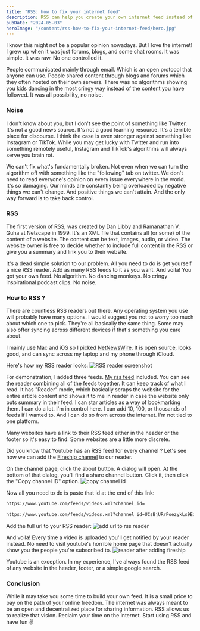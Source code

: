 ```yaml
---
title: "RSS: how to fix your internet feed"
description: RSS can help you create your own internet feed instead of depending on social media
pubDate: "2024-05-03"
heroImage: "/content/rss-how-to-fix-your-internet-feed/hero.jpg"
---
```


I know this might not be a popular opinion nowadays. But I love the internet! I grew up when it was just forums, blogs, and some chat rooms. It was simple. It was raw. No one controlled it.

People communicated mainly through email. Which is an open protocol that anyone can use. People shared content through blogs and forums which they often hosted on their own servers. There was no algorithms showing you kids dancing in the most cringy way instead of the content you have followed. It was all possibility, no noise.

### Noise

I don't know about you, but I don't see the point of something like Twitter. It's not a good news source. It's not a good learning resource. It's a terrible place for discourse. I think the case is even stronger against something like Instagram or TikTok. While you may get lucky with Twitter and run into something remotely useful, Instagram and TikTok's algorithms will always serve you brain rot.

We can't fix what's fundamentally broken. Not even when we can turn the algorithm off with something like the "following" tab on twitter.
We don't need to read everyone's opinion on every issue everywhere in the world. It's so damaging. Our minds are constantly being overloaded by negative things we can't change. And positive things we can't attain.
And the only way forward is to take back control.

### RSS

The first version of RSS, was created by Dan Libby and Ramanathan V. Guha at Netscape in 1999. It's an XML file that contains all (or some) of the content of a website. The content can be text, images, audio, or video. The website owner is free to decide whether to include full content in the RSS or give you a summary and link you to their website.

It's a dead simple solution to our problem. All you need to do is get yourself a nice RSS reader. Add as many RSS feeds to it as you want. And voila! You got your own feed. No algorithm. No dancing monkeys. No cringy inspirational podcast clips. No noise.

### How to RSS ?

There are countless RSS readers out there. Any operating system you use will probably have many options. I would suggest you not to worry too much about which one to pick. They're all basically the same thing. Some may also offer syncing across different devices if that's something you care about.

I mainly use Mac and iOS so I picked [NetNewsWire](https://netnewswire.com/). It is open source, looks good, and can sync across my laptop and my phone through iCloud.

Here's how my RSS reader looks:
![RSS reader screenshot](/content/rss-how-to-fix-your-internet-feed/24.webp)

For demonstration, I added three feeds. [My rss feed](https://gebna.gg/rss.xml) included. You can see the reader combining all of the feeds together. It can keep track of what I read. It has "Reader" mode, which basically scraps the website for the entire article content and shows it to me in reader in case the website only puts summary in their feed. I can star articles as a way of bookmarking them. I can do a lot. I'm in control here. I can add 10, 100, or thousands of feeds if I wanted to. And I can do so from across the internet. I'm not tied to one platform.

Many websites have a link to their RSS feed either in the header or the footer so it's easy to find. Some websites are a little more discrete.

Did you know that Youtube has an RSS feed for every channel ?
Let's see how we can add the [Fireship channel](https://www.youtube.com/@Fireship) to our reader.

On the channel page, click the about button.
A dialog will open. At the bottom of that dialog, you'll find a share channel button. Click it, then click the "Copy channel ID" option.
![copy channel id](/content/rss-how-to-fix-your-internet-feed/46.webp)

Now all you need to do is paste that id at the end of this link:

```bash
https://www.youtube.com/feeds/videos.xml?channel_id=
```

```bash
https://www.youtube.com/feeds/videos.xml?channel_id=UCsBjURrPoezykLs9EqgamOA
```

Add the full url to your RSS reader:
![add url to rss reader](/content/rss-how-to-fix-your-internet-feed/53.webp)

And voila! Every time a video is uploaded you'll get notified by your reader instead. No need to visit youtube's horrible home page that doesn't actually show you the people you're subscribed to.
![reader after adding fireship](/content/rss-how-to-fix-your-internet-feed/54.webp)

Youtube is an exception. In my experience, I've always found the RSS feed of any website in the header, footer, or a simple google search.

### Conclusion

While it may take you some time to build your own feed. It is a small price to pay on the path of your online freedom.
The internet was always meant to be an open and decentralized place for sharing information. RSS allows us to realize that vision.
Reclaim your time on the internet. Start using RSS and have fun ✌️
